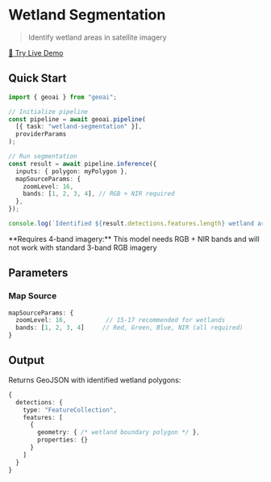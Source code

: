 
# Wetland Segmentation

> Identify wetland areas in satellite imagery

<VideoEmbed
  src="https://geobase-docs.s3.amazonaws.com/geobase-ai-assets/wetland-segmentation.mp4"
  title="Wetland Segmentation Demo"
/>

<div style={{ textAlign: 'center', marginTop: '1rem' }}>
  <a 
    href="https://docs.geobase.app/geoai-live/tasks/wetland-segmentation" 
    target="_blank" 
    rel="noopener noreferrer"
    style={{ 
      display: 'inline-flex', 
      alignItems: 'center', 
      gap: '0.5rem',
      padding: '0.5rem 1rem',
      backgroundColor: '#3b82f6',
      color: 'white',
      textDecoration: 'none',
      borderRadius: '0.375rem',
      fontWeight: '500',
      transition: 'background-color 0.2s'
    }}
    className="live-demo-button"
  >
    🚀 Try Live Demo
  </a>
</div>

<style jsx>{`
  .live-demo-button:hover {
    background-color: #2563eb !important;
  }
`}</style>

## Quick Start

```typescript
import { geoai } from "geoai";

// Initialize pipeline
const pipeline = await geoai.pipeline(
  [{ task: "wetland-segmentation" }],
  providerParams
);

// Run segmentation
const result = await pipeline.inference({
  inputs: { polygon: myPolygon },
  mapSourceParams: {
    zoomLevel: 16,
    bands: [1, 2, 3, 4], // RGB + NIR required
  },
});

console.log(`Identified ${result.detections.features.length} wetland areas`);
```

<Callout type="warning" emoji="🌊">
  **Requires 4-band imagery:** This model needs RGB + NIR bands and will not
  work with standard 3-band RGB imagery
</Callout>

## Parameters

### Map Source

```typescript
mapSourceParams: {
  zoomLevel: 16,           // 15-17 recommended for wetlands
  bands: [1, 2, 3, 4]     // Red, Green, Blue, NIR (all required)
}
```

## Output

Returns GeoJSON with identified wetland polygons:

```typescript
{
  detections: {
    type: "FeatureCollection",
    features: [
      {
        geometry: { /* wetland boundary polygon */ },
        properties: {}
      }
    ]
  }
}
```
